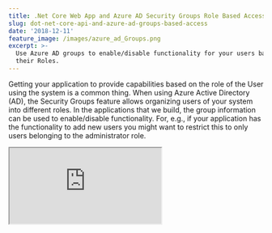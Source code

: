 ```yaml
---
title: .Net Core Web App and Azure AD Security Groups Role Based Access
slug: dot-net-core-api-and-azure-ad-groups-based-access
date: '2018-12-11'
feature_image: /images/azure_ad_Groups.png
excerpt: >-
  Use Azure AD groups to enable/disable functionality for your users based on
  their Roles.
---
```

Getting your application to provide capabilities based on the role of the User using the system is a common thing. When using Azure Active Directory (AD), the Security Groups feature allows organizing users of your system into different roles. In the applications that we build, the group information can be used to enable/disable functionality. For, e.g., if your application has the functionality to add new users you might want to restrict this to only users belonging to the administrator role.

<iframe src="https://www.youtube.com/embed/FTpAgSHfu8o" />

  

[Adding new groups](https://docs.microsoft.com/en-us/azure/active-directory/fundamentals/active-directory-groups-create-azure-portal) can be done using the Azure portal. Select Group Type, _Security_ as it is intended to provide permissions based on roles.

![Azure AD Add Group](/images/azure_ad_Groups.png)

For the Groups to be returned as part of the claims, the _groupMembershipClaims_ property in application manifest needs to be updated. Setting it to _SecurityGroup_ will return all SecurityGroups of the user.

```json
{
  "groupMembershipClaims": "SecurityGroup"
}

```

For each group created an _ObjectId_ is assigned to it which is what gets returned as part of the claims. You can either add it as part of your applications config file or use Microsoft Graph API to query the list of groups at runtime. Here I have chosen to keep it as part of the config file.

```json
"AdGroups": [
  {
    "GroupName": "Admin",
    "GroupId": "119f6fb5-a325-47f9-9889-ae6979e9e120"
  },
  {
    "GroupName": "Employee",
    "GroupId": "02618532-b2c0-4e58-a32e-e715ddf07f63"
  }
]

```

Now that we have all the groups and associated configuration setup, we can wire up the .Net Core web application to start using the groups from the claims to enable/disable features. Using the [Policy-based authorization](https://docs.microsoft.com/en-us/aspnet/core/security/authorization/policies?view=aspnetcore-2.2) capabilities of .Net core application we can wire up policies for all the groups we have.

> _[Role-based authorization and claims-based authorization](https://docs.microsoft.com/en-us/aspnet/core/security/authorization/policies?view=aspnetcore-2.2) use a requirement, a requirement handler, and a pre-configured policy. These building blocks support the expression of authorization evaluations in code. The result is a richer, reusable, testable authorization structure._

We have an _IsMemberOfGroupRequirement_ class to represent the requirement for all the groups, the _IsMemberOfGroupHandler_ that implements how to validate a group requirement. The Handler reads the current user's claims and checks it contains the objectId associated with the Group as a claim. If a match is found the requirement check is marked as a success. Since we want the request to continue to match for any other group requirements the requirement is not failed explicitly.

```csharp
public class IsMemberOfGroupRequirement : IAuthorizationRequirement
{
    public readonly string GroupId ;
    public readonly string GroupName ;

    public IsMemberOfGroupRequirement(string groupName, string groupId)
    {
        GroupName = groupName;
        GroupId = groupId;
    }
}

public class IsMemberOfGroupHandler : AuthorizationHandler<IsMemberOfGroupRequirement>
{
    protected override Task HandleRequirementAsync(
        AuthorizationHandlerContext context, IsMemberOfGroupRequirement requirement)
    {
        var groupClaim = context.User.Claims
             .FirstOrDefault(claim => claim.Type == "groups" &&
                 claim.Value.Equals(requirement.GroupId, StringComparison.InvariantCultureIgnoreCase));

        if (groupClaim != null)
            context.Succeed(requirement);

        return Task.CompletedTask;
    }
}

```

Registering the policies for all the groups in the application's configuration file and the handler can be done as below. Looping through all the groups in the config we create a policy for each with the associated GroupName. It allows us to use the GroupName as the policy name at places where we want to restrict features for users belonging to that group.

```csharp
services.AddAuthorization(options =>
{
    var adGroupConfig = new List<AdGroupConfig>();
    _configuration.Bind("AdGroups", adGroupConfig);

    foreach (var adGroup in adGroupConfig)
        options.AddPolicy(
            adGroup.GroupName,
            policy =>
                policy.AddRequirements(new IsMemberOfGroupRequirement(adGroup.GroupName, adGroup.GroupId)));
});

services.AddSingleton<IAuthorizationHandler, IsMemberOfGroupHandler>();

```

Using the policy is now as simple as decorating your controllers with the Authorize attribute and providing the required Policy names on it as shown below.

```csharp
[Authorize(Policy = "Admin")]
[ApiController]
public partial class AddUsersController : ControllerBase
{
    ....
}

```

Hope this helps you to setup Role-based functionality for your ASP.Net Core applications using Azure AD as authentication/authorization provider.
